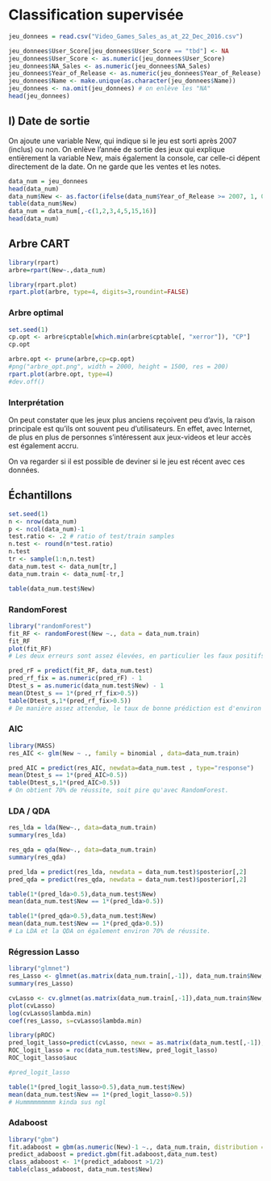 # Classification supervisée

```r
jeu_donnees = read.csv("Video_Games_Sales_as_at_22_Dec_2016.csv")

jeu_donnees$User_Score[jeu_donnees$User_Score == "tbd"] <- NA
jeu_donnees$User_Score <- as.numeric(jeu_donnees$User_Score)
jeu_donnees$NA_Sales <- as.numeric(jeu_donnees$NA_Sales)
jeu_donnees$Year_of_Release <- as.numeric(jeu_donnees$Year_of_Release)
jeu_donnees$Name <- make.unique(as.character(jeu_donnees$Name))
jeu_donnees <- na.omit(jeu_donnees) # on enlève les "NA"
head(jeu_donnees)
```

## I) Date de sortie

On ajoute une variable New, qui indique si le jeu est sorti après 2007 (inclus) ou non. On enlève l'année de sortie des jeux qui explique entièrement la variable New, mais également la console, car celle-ci dépent directement de la date. On ne garde que les ventes et les notes.

```r
data_num = jeu_donnees
head(data_num)
data_num$New <- as.factor(ifelse(data_num$Year_of_Release >= 2007, 1, 0))
table(data_num$New)
data_num = data_num[,-c(1,2,3,4,5,15,16)]
head(data_num)
```

## Arbre CART

```r
library(rpart)
arbre=rpart(New~.,data_num)
```

```r
library(rpart.plot)
rpart.plot(arbre, type=4, digits=3,roundint=FALSE)
```

### Arbre optimal

```r
set.seed(1)
cp.opt <- arbre$cptable[which.min(arbre$cptable[, "xerror"]), "CP"]
cp.opt
```

```r
arbre.opt <- prune(arbre,cp=cp.opt)
#png("arbre_opt.png", width = 2000, height = 1500, res = 200)
rpart.plot(arbre.opt, type=4)
#dev.off()
```

### Interprétation

On peut constater que les jeux plus anciens reçoivent peu d'avis, la raison principale est qu'ils ont souvent peu d'utilisateurs. En effet, avec Internet, de plus en plus de personnes s'intéressent aux jeux-videos et leur accès est également accru.

On va regarder si il est possible de deviner si le jeu est récent avec ces données.

## Échantillons

```r
set.seed(1)
n <- nrow(data_num)
p <- ncol(data_num)-1
test.ratio <- .2 # ratio of test/train samples
n.test <- round(n*test.ratio)
n.test
tr <- sample(1:n,n.test)
data_num.test <- data_num[tr,]
data_num.train <- data_num[-tr,]

table(data_num.test$New)
```

### RandomForest

```r
library("randomForest")
fit_RF <- randomForest(New ~., data = data_num.train)
fit_RF
plot(fit_RF)
# Les deux erreurs sont assez élevées, en particulier les faux positifs de 0 (25%). Il est donc peu probable que le modèle prédisse efficacement l'ancienneté.
```

```r
pred_rF = predict(fit_RF, data_num.test)
pred_rf_fix = as.numeric(pred_rF) - 1
Dtest_s = as.numeric(data_num.test$New) - 1
mean(Dtest_s == 1*(pred_rf_fix>0.5))
table(Dtest_s,1*(pred_rf_fix>0.5))
# De manière assez attendue, le taux de bonne prédiction est d'environ 80%. Cela n'est pas très impressionnant même si significativement mieux que le hasard. On peut donc penser que la date de sortie du jeu n'influent pas suffisament sur les données concernant les ventes et les notes pour permettre une prédiction extrèmement fiable.
```

### AIC

```r
library(MASS)
res_AIC <- glm(New ~ ., family = binomial , data=data_num.train)
```

```r
pred_AIC = predict(res_AIC, newdata=data_num.test , type="response")
mean(Dtest_s == 1*(pred_AIC>0.5))
table(Dtest_s,1*(pred_AIC>0.5))
# On obtient 70% de réussite, soit pire qu'avec RandomForest.
```

### LDA / QDA

```r
res_lda = lda(New~., data=data_num.train)
summary(res_lda)

res_qda = qda(New~., data=data_num.train)
summary(res_qda)
```

```r
pred_lda = predict(res_lda, newdata = data_num.test)$posterior[,2] 
pred_qda = predict(res_qda, newdata = data_num.test)$posterior[,2] 

table(1*(pred_lda>0.5),data_num.test$New)
mean(data_num.test$New == 1*(pred_lda>0.5))

table(1*(pred_qda>0.5),data_num.test$New)
mean(data_num.test$New == 1*(pred_qda>0.5))
# La LDA et la QDA on également environ 70% de réussite.
```

### Régression Lasso

```r
library("glmnet")
res_Lasso <- glmnet(as.matrix(data_num.train[,-1]), data_num.train$New, family='binomial')
summary(res_Lasso)
```

```r
cvLasso <- cv.glmnet(as.matrix(data_num.train[,-1]),data_num.train$New,family="binomial",type.measure = "class")
plot(cvLasso)
log(cvLasso$lambda.min)
coef(res_Lasso, s=cvLasso$lambda.min)
```

```r
library(pROC)
pred_logit_lasso=predict(cvLasso, newx = as.matrix(data_num.test[,-1]), s = 'lambda.min', type = "response")
ROC_logit_lasso = roc(data_num.test$New, pred_logit_lasso)
ROC_logit_lasso$auc 
```

```r
#pred_logit_lasso
```

```r
table(1*(pred_logit_lasso>0.5),data_num.test$New)
mean(data_num.test$New == 1*(pred_logit_lasso>0.5))
# Hummmmmmmmm kinda sus ngl
```

### Adaboost

```r
library("gbm")
fit.adaboost = gbm(as.numeric(New)-1 ~., data_num.train, distribution = "adaboost")
predict_adaboost = predict.gbm(fit.adaboost,data_num.test)
class_adaboost <- 1*(predict_adaboost >1/2)
table(class_adaboost, data_num.test$New)
```
